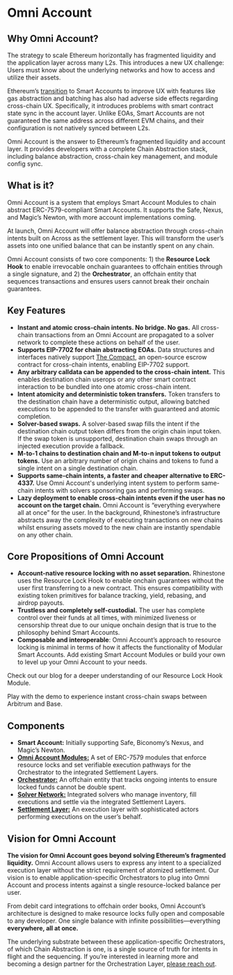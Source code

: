 
# Omni Account

## Why Omni Account?

The strategy to scale Ethereum horizontally has fragmented liquidity and the application layer across many L2s. This introduces a new UX challenge: Users must know about the underlying networks and how to access and utilize their assets.

Ethereum’s [transition](https://vitalik.eth.limo/general/2023/06/09/three_transitions.html) to Smart Accounts to improve UX with features like gas abstraction and batching has also had adverse side effects regarding cross-chain UX. Specifically, it introduces problems with smart contract state sync in the account layer. Unlike EOAs, Smart Accounts are not guaranteed the same address across different EVM chains, and their configuration is not natively synced between L2s.

Omni Account is the answer to Ethereum’s fragmented liquidity and account layer. It provides developers with a complete Chain Abstraction stack, including balance abstraction, cross-chain key management, and module config sync.  

## What is it?

Omni Account is a system that employs Smart Account Modules to chain abstract ERC-7579-compliant Smart Accounts. It supports the Safe, Nexus, and Magic’s Newton, with more account implementations coming.

At launch, Omni Account will offer balance abstraction through cross-chain intents built on Across as the settlement layer. This will transform the user’s assets into one unified balance that can be instantly spent on any chain. 

Omni Account consists of two core components: 1) the **Resource Lock Hook** to enable irrevocable onchain guarantees to offchain entities through a single signature, and 2) the **Orchestrator**, an offchain entity that sequences transactions and ensures users cannot break their onchain guarantees.

## Key Features

- **Instant and atomic cross-chain intents. No bridge. No gas.** All cross-chain transactions from an Omni Account are propagated to a solver network to complete these actions on behalf of the user. 
- **Supports EIP-7702 for chain abstracting EOAs.** Data structures and interfaces natively support [The Compact](https://github.com/Uniswap/the-compact), an open-source escrow contract for cross-chain intents, enabling EIP-7702 support.
- **Any arbitrary calldata can be appended to the cross-chain intent.** This enables destination chain userops or any other smart contract interaction to be bundled into one atomic cross-chain intent. 
- **Intent atomicity and deterministic token transfers.** Token transfers to the destination chain have a deterministic output, allowing batched executions to be appended to the transfer with guaranteed and atomic completion. 
- **Solver-based swaps.** A solver-based swap fills the intent if the destination chain output token differs from the origin chain input token. If the swap token is unsupported, destination chain swaps through an injected execution provide a fallback.
- **M-to-1 chains to destination chain and M-to-n input tokens to output tokens.** Use an arbitrary number of origin chains and tokens to fund a single intent on a single destination chain. 
- **Supports same-chain intents, a faster and cheaper alternative to ERC-4337.** Use Omni Account's underlying intent system to perform same-chain intents with solvers sponsoring gas and performing swaps. 
- **Lazy deployment to enable cross-chain intents even if the user has no account on the target chain.** Omni Account is “everything everywhere all at once” for the user. In the background, Rhinestone’s infrastructure abstracts away the complexity of executing transactions on new chains whilst ensuring assets moved to the new chain are instantly spendable on any other chain.

## Core Propositions of Omni Account

- **Account-native resource locking with no asset separation.** Rhinestone uses the Resource Lock Hook to enable onchain guarantees without the user first transferring to a new contract. This ensures compatibility with existing token primitives for balance tracking, yield, rebasing, and airdrop payouts.
- **Trustless and completely self-custodial.** The user has complete control over their funds at all times, with minimized liveness or censorship threat due to our unique onchain design that is true to the philosophy behind Smart Accounts. 
- **Composable and interoperable**: Omni Account’s approach to resource locking is minimal in terms of how it affects the functionality of Modular Smart Accounts. Add existing Smart Account Modules or build your own to level up your Omni Account to your needs. 

Check out our blog for a deeper understanding of our Resource Lock Hook Module. 

Play with the demo to experience instant cross-chain swaps between Arbitrum and Base.

## Components

- **Smart Account:** Initially supporting Safe, Biconomy’s Nexus, and Magic’s Newton.
- [**Omni Account Modules:**](/omni-account/architecture/omni-account) A set of ERC-7579 modules that enforce resource locks and set verifiable execution pathways for the Orchestrator to the integrated Settlement Layers.
- [**Orchestrator:**](/omni-account/architecture/orchestrator) An offchain entity that tracks ongoing intents to ensure locked funds cannot be double spent.
- [**Solver Network:**](/omni-account/architecture/solvers) Integrated solvers who manage inventory, fill executions and settle via the integrated Settlement Layers.
- [**Settlement Layer:**](/omni-account/architecture/settlement-layer) An execution layer with sophisticated actors performing executions on the user’s behalf.

## Vision for Omni Account

**The vision for Omni Account goes beyond solving Ethereum’s fragmented liquidity.** Omni Account allows users to express any intent to a specialized execution layer without the strict requirement of atomized settlement. Our vision is to enable application-specific Orchestrators to plug into Omni Account and process intents against a single resource-locked balance per user. 

From debit card integrations to offchain order books, Omni Account’s architecture is designed to make resource locks fully open and composable to any developer. One single balance with infinite possibilities—everything **everywhere, all at once.** 

The underlying substrate between these application-specific Orchestrators, of which Chain Abstraction is one, is a single source of truth for intents in flight and the sequencing. If you’re interested in learning more and becoming a design partner for the Orchestration Layer, [please reach out](mailto:kurt@rhinestone.wtf).
